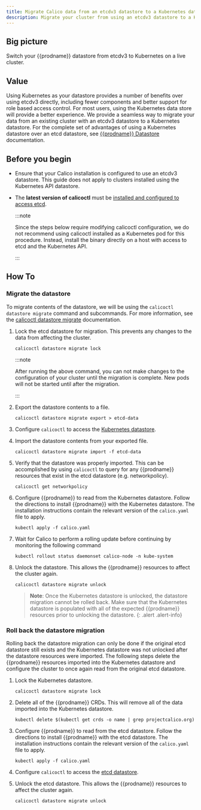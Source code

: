 ```yaml
---
title: Migrate Calico data from an etcdv3 datastore to a Kubernetes datastore
description: Migrate your cluster from using an etcdv3 datastore to a Kubernetes datastore.
---
```


## Big picture

Switch your {{prodname}} datastore from etcdv3 to Kubernetes on a live cluster.

## Value

Using Kubernetes as your datastore provides a number of benefits over using etcdv3
directly, including fewer components and better support for role based access
control. For most users, using the Kubernetes data store will provide a better
experience. We provide a seamless way to migrate your data from an existing
cluster with an etcdv3 datastore to a Kubernetes datastore. For the
complete set of advantages of using a Kubernetes datastore over an etcd datastore, see
[{{prodname}} Datastore](../getting-started/kubernetes/hardway/the-calico-datastore.mdx#using-kubernetes-as-the-datastore)
documentation.

## Before you begin

- Ensure that your Calico installation is configured to use an etcdv3 datastore. This guide does not apply to clusters installed using the Kubernetes API datastore.

- The **latest version of calicoctl** must be [installed and configured to access etcd](clis/calicoctl/install.mdx).

  :::note

  Since the steps below require modifying calicoctl configuration, we do not recommend using calicoctl installed
  as a Kubernetes pod for this procedure. Instead, install the binary directly on a host with access to etcd and the Kubernetes API.
  
  :::

## How To

### Migrate the datastore

To migrate contents of the datastore, we will be using the `calicoctl datastore migrate`
command and subcommands. For more information, see the
[calicoctl datastore migrate](../reference/calicoctl/datastore/migrate/overview.mdx)
documentation.

1. Lock the etcd datastore for migration. This prevents any changes to the data from
   affecting the cluster.
   ```
   calicoctl datastore migrate lock
   ```

   :::note

   After running the above command, you can not make changes to the configuration of your cluster until the
   migration is complete. New pods will not be started until after the migration.
   
   :::

1. Export the datastore contents to a file.
   ```
   calicoctl datastore migrate export > etcd-data
   ```

1. Configure `calicoctl` to access the
   [Kubernetes datastore](clis/calicoctl/configure/kdd.mdx).

1. Import the datastore contents from your exported file.

   ```
   calicoctl datastore migrate import -f etcd-data
   ```

1. Verify that the datastore was properly imported. This can be accomplished by using
   `calicoctl` to query for any {{prodname}} resources that exist in the etcd
   datastore (e.g. networkpolicy).

   ```
   calicoctl get networkpolicy
   ```

1. Configure {{prodname}} to read from the Kubernetes datastore. Follow the
   directions to install {{prodname}} with the Kubernetes datastore. The
   installation instructions contain the relevant version of the
   `calico.yaml` file to apply.

   ```
   kubectl apply -f calico.yaml
   ```

1. Wait for Calico to perform a rolling update before continuing by monitoring the following command

   ```
   kubectl rollout status daemonset calico-node -n kube-system
   ```

1. Unlock the datastore. This allows the {{prodname}} resources to affect the cluster again.

   ```
   calicoctl datastore migrate unlock
   ```
   >**Note**: Once the Kubernetes datastore is unlocked, the datastore migration
   cannot be rolled back. Make sure that the Kubernetes datastore is populated with
   all of the expected {{prodname}} resources prior to unlocking the datastore.
   {: .alert .alert-info}

### Roll back the datastore migration

Rolling back the datastore migration can only be done if the original etcd datastore still exists
and the Kubernetes datastore was not unlocked after the datastore resources were imported. The
following steps delete the {{prodname}} resources imported into the Kubernetes datastore and
configure the cluster to once again read from the original etcd datastore.

1. Lock the Kubernetes datastore.

   ```
   calicoctl datastore migrate lock
   ```

1. Delete all of the {{prodname}} CRDs. This will remove all of the data imported into
   the Kubernetes datastore.

   ```
   kubectl delete $(kubectl get crds -o name | grep projectcalico.org)
   ```

1. Configure {{prodname}} to read from the etcd datastore. Follow the
   directions to install {{prodname}} with the etcd datastore. The
   installation instructions contain the relevant version of the
   `calico.yaml` file to apply.

   ```
   kubectl apply -f calico.yaml
   ```

1. Configure `calicoctl` to access the
   [etcd datastore](clis/calicoctl/configure/etcd.mdx).

1. Unlock the etcd datastore. This allows the {{prodname}} resources to affect the cluster again.

   ```
   calicoctl datastore migrate unlock
   ```
